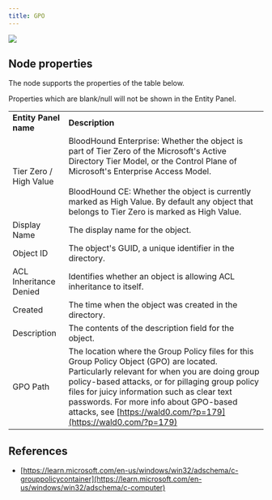 ```yaml
---
title: GPO
---
```


<img src="/assets/community-edition-pill-tag.svg"/> 

## Node properties

The node supports the properties of the table below.

<Note>
Properties which are blank/null will not be shown in the Entity Panel.
</Note>

|     |     |
| --- | --- |
| **Entity Panel name** | **Description** |
| Tier Zero / High Value | BloodHound Enterprise: Whether the object is part of Tier Zero of the Microsoft's Active Directory Tier Model, or the Control Plane of Microsoft's Enterprise Access Model.  <br/>  <br/>BloodHound CE: Whether the object is currently marked as High Value. By default any object that belongs to Tier Zero is marked as High Value. |
| Display Name | The display name for the object. |
| Object ID | The object's GUID, a unique identifier in the directory. |
| ACL Inheritance Denied | Identifies whether an object is allowing ACL inheritance to itself. |
| Created | The time when the object was created in the directory. |
| Description | The contents of the description field for the object. |
| GPO Path | The location where the Group Policy files for this Group Policy Object (GPO) are located. Particularly relevant for when you are doing group policy-based attacks, or for pillaging group policy files for juicy information such as clear text passwords. For more info about GPO-based attacks, see [https://wald0.com/?p=179](https://wald0.com/?p=179) |

## References

* [https://learn.microsoft.com/en-us/windows/win32/adschema/c-grouppolicycontainer](https://learn.microsoft.com/en-us/windows/win32/adschema/c-computer)

